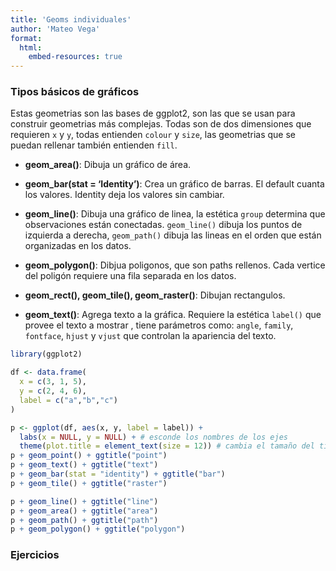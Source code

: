 ```yaml
---
title: 'Geoms individuales'
author: 'Mateo Vega'
format:
  html:
    embed-resources: true
---
```


### Tipos básicos de gráficos

Estas geometrias son las bases de ggplot2, son las que se usan para construir geometrias más complejas. Todas son de dos dimensiones que requieren `x` y `y`, todas entienden `colour` y `size`, las geometrias que se puedan rellenar también entienden `fill`.

* **geom_area()**: Dibuja un gráfico de área.
* **geom_bar(stat = 'Identity')**: Crea un gráfico de barras. El default cuanta los valores. Identity deja los valores sin cambiar.
* **geom_line()**: Dibuja una gráfico de linea, la estética `group` determina que observaciones están conectadas. `geom_line()` dibuja los puntos de izquierda a derecha, `geom_path()` dibuja las lineas en el orden que están organizadas en los datos.

* **geom_polygon()**: Dibjua poligonos, que son paths rellenos. Cada vertice del poligón requiere una fila separada en los datos.

* **geom_rect(), geom_tile(), geom_raster()**: Dibujan rectangulos.

* **geom_text()**: Agrega texto a la gráfica. Requiere la estética `label()` que provee el texto a mostrar
, tiene parámetros como:  `angle`, `family`, `fontface`,  `hjust` y `vjust` que controlan la apariencia del texto.


```r
library(ggplot2)

df <- data.frame(
  x = c(3, 1, 5), 
  y = c(2, 4, 6), 
  label = c("a","b","c")
)
```

```r
p <- ggplot(df, aes(x, y, label = label)) + 
  labs(x = NULL, y = NULL) + # esconde los nombres de los ejes
  theme(plot.title = element_text(size = 12)) # cambia el tamaño del titulo
p + geom_point() + ggtitle("point")
p + geom_text() + ggtitle("text")
p + geom_bar(stat = "identity") + ggtitle("bar")
p + geom_tile() + ggtitle("raster")
```

```r
p + geom_line() + ggtitle("line")
p + geom_area() + ggtitle("area")
p + geom_path() + ggtitle("path")
p + geom_polygon() + ggtitle("polygon")
```

### Ejercicios